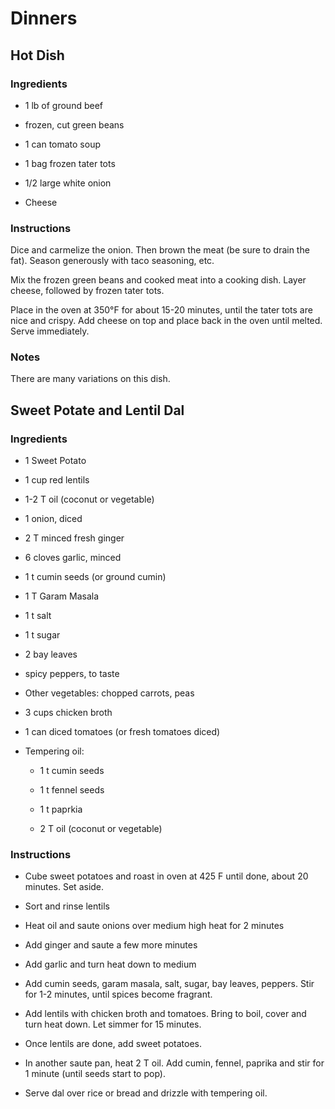# Dinners {-}

## Hot Dish {-}

### Ingredients {-}

* 1 lb of ground beef

* frozen, cut green beans

* 1 can tomato soup

* 1 bag frozen tater tots

* 1/2 large white onion

* Cheese

### Instructions {-}

Dice and carmelize the onion. Then brown the meat (be sure to drain the fat). Season generously with taco seasoning, etc.

Mix the frozen green beans and cooked meat into a cooking dish. Layer cheese, followed by frozen tater tots.

Place in the oven at 350°F for about 15-20 minutes, until the tater tots are nice and crispy. Add cheese on top and place back in the oven until melted. Serve immediately.

### Notes {-}

There are many variations on this dish.

## Sweet Potate and Lentil Dal

### Ingredients {-}

* 1 Sweet Potato

* 1 cup red lentils

* 1-2 T oil (coconut or vegetable)

* 1 onion, diced

* 2 T minced fresh ginger

* 6 cloves garlic, minced

* 1 t cumin seeds (or ground cumin)

* 1 T Garam Masala

* 1 t salt

* 1 t sugar

* 2 bay leaves

* spicy peppers, to taste

* Other vegetables: chopped carrots, peas

* 3 cups chicken broth

* 1 can diced tomatoes (or fresh tomatoes diced)

* Tempering oil:

    * 1 t cumin seeds
    
    * 1 t fennel seeds
    
    * 1 t paprkia
    
    * 2 T oil (coconut or vegetable)
    
    
### Instructions {-}

* Cube sweet potatoes and roast in oven at 425 F until done, about 20 minutes.  Set aside.

* Sort and rinse lentils

* Heat oil and saute onions over medium high heat for 2 minutes

* Add ginger and saute a few more minutes

* Add garlic and turn heat down to medium

* Add cumin seeds, garam masala, salt, sugar, bay leaves, peppers.  Stir for 1-2 minutes, until spices become fragrant.

* Add lentils with chicken broth and tomatoes.  Bring to boil, cover and turn heat down.  Let simmer for 15 minutes.

* Once lentils are done, add sweet potatoes.

* In another saute pan, heat 2 T oil.  Add cumin, fennel, paprika and stir for 1 minute (until seeds start to pop).

* Serve dal over rice or bread and drizzle with tempering oil.


